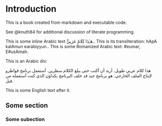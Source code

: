 # Introduction

This is a book created from markdown and executable code.

See @knuth84 for additional discussion of literate programming.

This is some inline Arabic text [هَـٰذَا كَلَامٌ عَرَبِيٌّ.]{.ar}. This is its transliteration: [hApA kalAmun earabiyyun.]{.trn}. This is some Romanized Arabic text: [#eumar]{.trn2}, [E#usAmah]{.trn2}.

This is an Arabic div:

::: {.otherlanguage data-latex="{arabic}" lang="ar"}
هذا كلام عربي طويل. أريد أن أكتب حتى يبلغ الكلام سطرين. أستعمل برنامج قواطرو لإنتاج الملف الخارجي. هو برنامج جيد قد خلف البرنامج بكداؤن الذي كنت أستعمله من قبل.
:::

This is some English text after it.

## Some section

\lipsum[1-3]

### Some subection

\lipsum[4-9]
